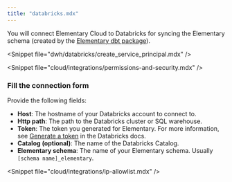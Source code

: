 ```yaml
---
title: "databricks.mdx"
---
```


You will connect Elementary Cloud to Databricks for syncing the Elementary schema (created by the [Elementary dbt package](/cloud/onboarding/quickstart-dbt-package)).

&lt;Snippet file="dwh/databricks/create_service_principal.mdx" /&gt;

&lt;Snippet file="cloud/integrations/permissions-and-security.mdx" /&gt;

### Fill the connection form

Provide the following fields:

- **Host**: The hostname of your Databricks account to connect to.
- **Http path**: The path to the Databricks cluster or SQL warehouse.
- **Token**: The token you generated for Elementary. For more information, see [Generate a token](https://docs.databricks.com/dev-tools/api/latest/authentication.html#generate-a-token) in the Databricks docs.
- **Catalog (optional)**: The name of the Databricks Catalog.
- **Elementary schema**: The name of your Elementary schema. Usually `[schema name]_elementary`.

&lt;Snippet file="cloud/integrations/ip-allowlist.mdx" /&gt;
